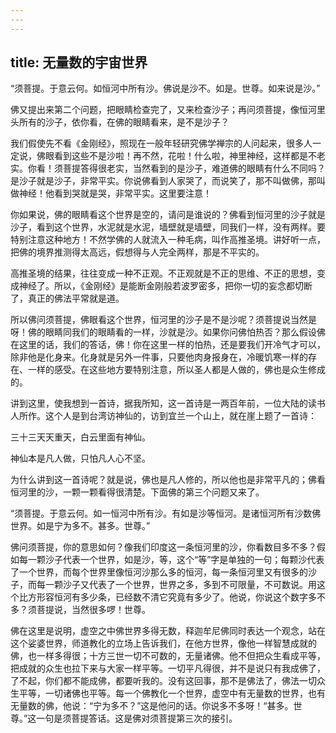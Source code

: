 ```yaml
---
---
---
```

title: 无量数的宇宙世界
---




“须菩提。于意云何。如恒河中所有沙。佛说是沙不。如是。世尊。如来说是沙。”

佛又提出来第二个问题，把眼睛检查完了，又来检查沙子；再问须菩提，像恒河里头所有的沙子，依你看，在佛的眼睛看来，是不是沙子？

我们假使先不看《金刚经》，照现在一般年轻研究佛学禅宗的人问起来，很多人一定说，佛眼看到这些不是沙啦！再不然，花啦！什么啦，神里神经，这样都是不老实。你看！须菩提答得很老实，当然看到的是沙子，难道佛的眼睛有什么不同吗？是沙子就是沙子，非常平实。你说佛看到人家哭了，而说笑了，那不叫做佛，那叫做神经！他看到哭就是哭，非常平实。这里要注意！

你如果说，佛的眼睛看这个世界是空的，请问是谁说的？佛看到恒河里的沙子就是沙子，看到这个世界，水泥就是水泥，墙壁就是墙壁，同我们一样，没有两样。要特别注意这种地方！不然学佛的人就流入一种毛病，叫作高推圣境。讲好听一点，把佛的境界推测得太高远，假想得与人完全两样，那是不平实的。

高推圣境的结果，往往变成一种不正观。不正观就是不正的思维、不正的思想，变成神经了。所以，《金刚经》是能断金刚般若波罗密多，把你一切的妄念都切断了，真正的佛法平常就是道。

所以佛问须菩提，佛眼看这个世界，恒河里的沙子是不是沙呢？须菩提说当然是呀！佛的眼睛同我们的眼睛看的一样，沙就是沙。如果你问佛怕热否？那么假设佛在这里的话，我们的答话，佛！你在这里一样的怕热，还是要我们开冷气才可以，除非他是化身来。化身就是另外一件事，只要他肉身报身在，冷暖饥寒一样的存在、一样的感受。在这些地方要特别注意，所以圣人都是人做的，佛也是众生修成的。

讲到这里，使我想到一首诗，据我所知，这一首诗是一两百年前，一位大陆的读书人所作。这个人是到台湾访神仙的，访到宜兰一个山上，就在崖上题了一首诗：

三十三天天重天，白云里面有神仙。

神仙本是凡人做，只怕凡人心不坚。

为什么讲到这一首诗呢？就是说，佛也是凡人修的，所以他也是非常平凡的；佛看恒河里的沙，一颗一颗看得很清楚。下面佛的第三个问题又来了。

“须菩提。于意云何。如一恒河中所有沙。有如是沙等恒河。是诸恒河所有沙数佛世界。如是宁为多不。甚多。世尊。”

佛问须菩提，你的意思如何？像我们印度这一条恒河里的沙，你看数目多不多？假如每一颗沙子代表一个世界，如是沙，等，这个“等”字是单独的一句；每颗沙代表了一个世界，而每个世界里像恒河沙那么多的恒河，每一条恒河里又有很多的沙子，而每一颗沙子又代表了一个世界，世界之多，多到不可限量，不可数说。用这个比方形容恒河有多少条，已经数不清它究竟有多少了。他说，你说这个数字多不多？须菩提说，当然很多啰！世尊。

佛在这里是说明，虚空之中佛世界多得无数，释迦牟尼佛同时表达一个观念，站在这个娑婆世界，师道教化的立场上告诉我们，在他方世界，像他一样智慧成就的佛，也一样多得很；十方三世一切不可数的，无量诸佛。他不但把众生看成平等，把成就的众生也拉下来与大家一样平等。一切平凡得很，并不是说只有我成佛了，了不起，你们都不能成佛，都要听我的。没有这回事，那不是佛法了，佛法一切众生平等，一切诸佛也平等。每一个佛教化一个世界，虚空中有无量数的世界，也有无量数的佛，他说：“宁为多不？”这是他问的话。你说多不多呀！“甚多。世尊。”这一句是须菩提答话。这是佛对须菩提第三次的接引。